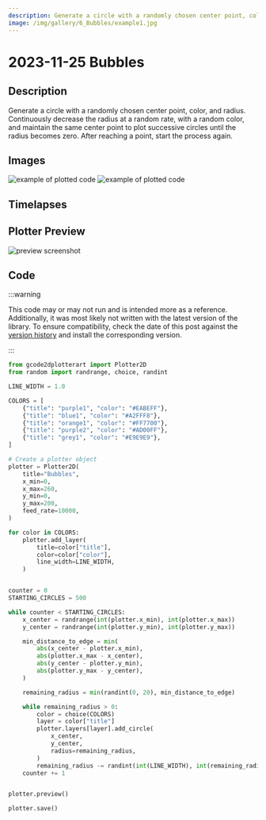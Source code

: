 ```yaml
---
description: Generate a circle with a randomly chosen center point, color, and radius. Continuously decrease the radius at a random rate, with a random color, and maintain the same center point to plot successive circles until the radius becomes zero. After reaching a point, start the process again.
image: /img/gallery/6_Bubbles/example1.jpg
---
```



# 2023-11-25 Bubbles

## Description

Generate a circle with a randomly chosen center point, color, and radius. Continuously decrease the radius at a random rate, with a random color, and maintain the same center point to plot successive circles until the radius becomes zero. After reaching a point, start the process again.

## Images

![example of plotted code](/img/gallery/6_Bubbles/example1.jpg)
![example of plotted code](/img/gallery/6_Bubbles/example2.jpg)

## Timelapses

<ReactPlayer playing controls width="100%" url='https://www.youtube.com/shorts/IWlhWVzbsxc' />


## Plotter Preview

![preview screenshot](/img/gallery/6_Bubbles/preview.png)

## Code

:::warning

This code may or may not run and is intended more as a reference. Additionally, it was most likely not written with the latest version of the library. To ensure compatibility, check the date of this post against the [version history](https://pypi.org/project/gcode2dplotterart/#history) and install the corresponding version.

:::

```python
from gcode2dplotterart import Plotter2D
from random import randrange, choice, randint

LINE_WIDTH = 1.0

COLORS = [
    {"title": "purple1", "color": "#EABEFF"},
    {"title": "blue1", "color": "#A2FFF8"},
    {"title": "orange1", "color": "#FF7700"},
    {"title": "purple2", "color": "#AD00FF"},
    {"title": "grey1", "color": "#E9E9E9"},
]

# Create a plotter object
plotter = Plotter2D(
    title="Bubbles",
    x_min=0,
    x_max=260,
    y_min=0,
    y_max=200,
    feed_rate=10000,
)

for color in COLORS:
    plotter.add_layer(
        title=color["title"],
        color=color["color"],
        line_width=LINE_WIDTH,
    )


counter = 0
STARTING_CIRCLES = 500

while counter < STARTING_CIRCLES:
    x_center = randrange(int(plotter.x_min), int(plotter.x_max))
    y_center = randrange(int(plotter.y_min), int(plotter.y_max))

    min_distance_to_edge = min(
        abs(x_center - plotter.x_min),
        abs(plotter.x_max - x_center),
        abs(y_center - plotter.y_min),
        abs(plotter.y_max - y_center),
    )

    remaining_radius = min(randint(0, 20), min_distance_to_edge)

    while remaining_radius > 0:
        color = choice(COLORS)
        layer = color["title"]
        plotter.layers[layer].add_circle(
            x_center,
            y_center,
            radius=remaining_radius,
        )
        remaining_radius -= randint(int(LINE_WIDTH), int(remaining_radius))
    counter += 1


plotter.preview()

plotter.save()

```
